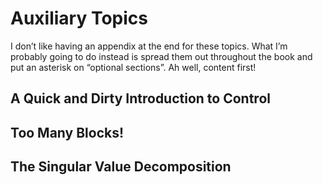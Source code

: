 # Auxiliary Topics

I don't like having an appendix at the end for these topics. What I'm probably going to do instead is spread them out throughout the book and put an asterisk on "optional sections". Ah well, content first!

## A Quick and Dirty Introduction to Control

## Too Many Blocks!

## The Singular Value Decomposition